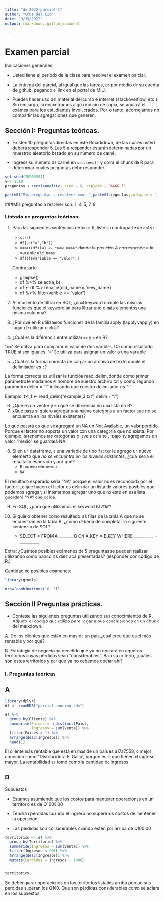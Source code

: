 ```yaml
---
title: "dw-2022-parcial-1"
author: "Cruz del Cid"
date: "9/19/2022"
output: rmarkdown::github_document

---
```


# Examen parcial

Indicaciones generales:

* Usted tiene el período de la clase para resolver el examen parcial.
* La entrega del parcial, al igual que las tareas, es por medio de su cuenta de github, pegando el link en el portal de MiU.


* Pueden hacer uso del material del curso e internet (stackoverflow, etc.). Sin embargo, si encontramos algún indicio de copia, se anulará el exámen para los estudiantes involucrados. Por lo tanto, aconsejamos no compartir las agregaciones que generen. 

## Sección I: Preguntas teóricas.

* Existen 10 preguntas directas en este Rmarkdown, de las cuales usted deberá responder 5. Las 5 a responder estarán determinadas por un muestreo aleatorio basado en su número de carné.

* Ingrese su número de carné en  `set.seed()` y corra el chunk de R para determinar cuáles preguntas debe responder.


```r

set.seed(20200394) 
v<- 1:10
preguntas <-sort(sample(v, size = 5, replace = FALSE ))

paste0("Mis preguntas a resolver son: ",paste0(preguntas,collapse = ", "))

```

###Mis preguntas a resolver son: 1, 4, 5, 7, 8


### Listado de preguntas teóricas

1. Para las siguientes sentencias de `base R`, liste su contraparte de `dplyr`:
    * `str()`
    * `df[,c("a","b")]`
    * `names(df)[4] <- "new_name"` donde la posición 4 corresponde a la variable `old_name`
    * `df[df$variable == "valor",]`
    
    Contraparte 
    
    * glimpse()
    * df %>% select(a, b)
    * df <- df %> rename(old_name = 'new_name')
    * df %>% filter(varible == "valor")
    
    
2. Al momento de filtrar en SQL, ¿cuál keyword cumple las mismas funciones que el keyword `OR`  para filtrar uno o más elementos una misma columna?
3. ¿Por qué en R utilizamos funciones de la familia apply (lapply,vapply) en lugar de utilizar ciclos?

4. ¿Cuál es la diferencia entre utilizar `==` y `=` en R?

'==' Se utiliza para comparar el valor de dos varibles. Da como resultado TRUE si son iguales. 
'=' Se utiliza para asignar un valor a una variable


5. ¿Cuál es la forma correcta de cargar un archivo de texto donde el delimitador es `:`?


La forma correcta es utilizar la función read_delim, donde como primer parámetro
le madamos el nombre de nuestro archivo txt y como segundo parámetro delim = ":" 
indicando que nuestro delimitador es ":"

Ejemplo:
txt_1 <- read_delim("example_3.txt", delim = ":")



6. ¿Qué es un vector y en qué se diferencia en una lista en R?
7. ¿Qué pasa si quiero agregar una nueva categoría a un factor que no se encuentra en los niveles existentes?



Lo que pasará es que se agregará un NA un Not Available, un valor perdido. Porque 
el factor no soporta un valor con una categoría que no exista. Por ejemplo, si tenemos
las catogorías o levels c("alto", "bajo")y agregamos un valor "medio" se guardará 
NA.



8. Si en un dataframe, a una variable de tipo `factor` le agrego un nuevo elemento que *no se encuentra en los niveles existentes*, ¿cuál sería el resultado esperado y por qué?
    * El nuevo elemento
    * `NA`
    
    
    
El resultado esperado sería "NA" porque el valor no es reconocido por el factor. 
Lo que hacen el factor es delimitar un lista de valores posibles que podemos 
agregar, si intentamos agregar uno que no esté en esa lista guardará "NA" esa celda.



9. En SQL, ¿para qué utilizamos el keyword `HAVING`?


10. Si quiero obtener como resultado las filas de la tabla A que no se encuentran en la tabla B, ¿cómo debería de completar la siguiente sentencia de SQL?

    * SELECT * FROM A _______ B ON A.KEY = B.KEY WHERE __________ = __________




Extra: ¿Cuántos posibles exámenes de 5 preguntas se pueden realizar utilizando como banco las diez acá presentadas?
(responder con código de R.)

Cantidad de posibles exámenes: 
```r
library(gtools)

nrow(combinations(10, 5)) 

```



## Sección II Preguntas prácticas.


* Conteste las siguientes preguntas utilizando sus conocimientos de R. Adjunte el código que utilizó para llegar a sus conclusiones en un chunk del markdown.

A. De los clientes que están en más de un país,¿cuál cree que es el más rentable y por qué?

B. Estrategia de negocio ha decidido que ya no operará en aquellos territorios cuyas pérdidas sean "considerables". Bajo su criterio, ¿cuáles son estos territorios y por qué ya no debemos operar ahí?






### I. Preguntas teóricas


## A

```r

library(dplyr)
df <- readRDS("parcial_anonimo.rds")

df %>%
  group_by(Cliente) %>% 
  summarise(Paises = n_distinct(Pais),
            Ingresos = sum(Venta)) %>%
  filter(Paises > 1) %>%
  arrange(desc(Ingresos)) %>%
  head(1)


```
El cliente más rentable que está en más de un país es a17a7558, o mejor conocido
como "Distribuidora El Gallo", porque es la que tienen el ingreso mayor. La 
rentabilidad se tomó como la cantidad de ingresos. 


## B

Supuestos: 
  
  * Estamos asumiendo que los costos para mantener operaciones en un territorio 
  es de Q1000.00
  
  * Tendrán perdidas cuando el ingreso no supere los costos de 
  mentener la operacion. 
  
  * Las perdidas son considerables cuando estén por arriba de Q100.00 
  

```r
territorios <- df %>%
  group_by(Territorio) %>% 
  summarise(Ingresos = sum(Venta)) %>%
  filter(Ingresos < 900) %>% 
  arrange(desc(Ingresos)) %>% 
  mutate(Perdidas = Ingresos - 1000)


territorios

```
Se deben parar operaciones en los territorios listados arriba porque sus perdidas
superan los Q100. Que son pérdidas considerables como se aclara en los supuestos.


